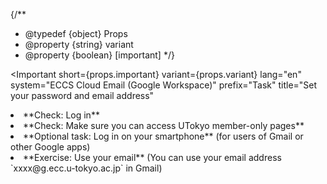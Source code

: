 
{/**
  * @typedef {object} Props
  * @property {string} variant
  * @property {boolean} [important]
  */}

<Important
  short={props.important}
  variant={props.variant}
  lang="en"
  system="ECCS Cloud Email (Google Workspace)"
  prefix="Task"
  title="Set your password and email address"
>
  <Fragment slot="important">
    <Configure
      detailsLink={props.important}
    />
  </Fragment>

  <li>
    **Check: Log in**
    <Login />
  </li>
  <li>
    **Check: Make sure you can access UTokyo member-only pages**
    <Access support={props.variant === "oc"} />
  </li>
  <li>
    **Optional task: Log in on your smartphone** (for users of Gmail or other Google apps)
    <LoginSp support={props.variant === "oc"} />
  </li>
  <li>
    **Exercise: Use your email** (You can use your email address `xxxx@g.ecc.u-tokyo.ac.jp` in Gmail)
    <UseMail support={props.variant === "oc"} />
  </li>
</Important>
